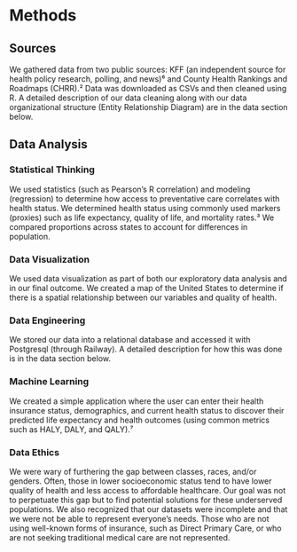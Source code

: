 # Methods
## Sources
We gathered data from two public sources: KFF (an independent source for health policy research, polling, and news)⁶ and County Health Rankings and Roadmaps (CHRR).² Data was downloaded as CSVs and then cleaned using R. A detailed description of our data cleaning along with our data organizational structure (Entity Relationship Diagram) are in the data section below.

## Data Analysis
### Statistical Thinking
We used statistics (such as Pearson's R correlation) and modeling (regression) to determine how access to preventative care correlates with health status. We determined health status using commonly used markers (proxies) such as life expectancy, quality of life, and mortality rates.³ We compared proportions across states to account for differences in population.

### Data Visualization
We used data visualization as part of both our exploratory data analysis and in our final outcome. We created a map of the United States to determine if there is a spatial relationship between our variables and quality of health. 

### Data Engineering
We stored our data into a relational database and accessed it with Postgresql (through Railway). A detailed description for how this was done is in the data section below. 

### Machine Learning
We created a simple application where the user can enter their health insurance status, demographics, and current health status to discover their predicted life expectancy and health outcomes (using common metrics such as HALY, DALY, and QALY).⁷

### Data Ethics
We were wary of furthering the gap between classes, races, and/or genders. Often, those in lower socioeconomic status tend to have lower quality of health and less access to affordable healthcare. Our goal was not to perpetuate this gap but to find potential solutions for these underserved populations. We also recognized that our datasets were incomplete and that we were not be able to represent everyone’s needs. Those who are not using well-known forms of insurance, such as Direct Primary Care, or who are not seeking traditional medical care are not represented. 



